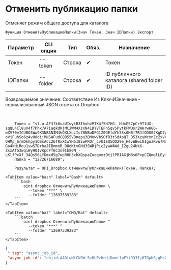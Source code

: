 ﻿---
sidebar_position: 2
description: Отменить публикацию папки и другие функции для работы с Dropbox в Открытом пакете интеграций - бесплатной open-source библиотеке интеграций для 1С:Предприятие 8, OneScript и CLI
keywords: [1C, 1С, 1С:Предприятие, 1С:Предприятие 8.3, API, Интеграция, Сервисы, Обмен, OneScript, CLI, Dropbox]
---


# Отменить публикацию папки
 Отменяет режим общего доступа для каталога



`Функция ОтменитьПубликациюПапки(Знач Токен, Знач IDПапки) Экспорт`

  | Параметр | CLI опция | Тип | Обяз. | Назначение |
  |-|-|-|-|-|
  | Токен | --token | Строка | &#x2714; | Токен |
  | IDПапки | --folder | Строка | &#x2714; | ID публичного каталога (shared folder ID) |

  
  Возвращаемое значение:   Соответствие Из КлючИЗначение - сериализованный JSON ответа от Dropbox

<br/>




```bsl title="Пример использования для 1С:Предприятие/OneScript"
    Токен = "sl.u.AF3fk8uaUIwyiB3IhohzMTX4f5H7HG-_HUxE57pCr9T1UX-sqQL4Cl8uV4f7Phx7A7iaqkdKjMCJWM4XzxN41DYVTEFn5qv5PytkFWQsrZWHrwKG6-wXV70eICUBO3Ww9X3NBAN3M4kQXLXLiIs78NBoDFG1Z0GEldYhS5s0HBf7RJfODS0JKgD7pc3hK4Z3i6heVLhKta0_MZKMm5Of0Le6aTpifbUWJZdrFD-oVjFuhSo6z4vU0dijMNSWFudCQB55VBnepu3BMowVbSOfR3tSdAoQT_B53XzyWcxnZcZxVVYtk7Bev-OHMp_6rmDkhpy1OSsACL26TRxXCwYH5I8iwPROr_cvUIEQ5QQ29e_HevWBwi0IguzKvu7NaJZHT65U6hp7K8Pv55uuWLbqBGpvO-Go4kHiRou1swS7DrhaJIBmmnB_D8dKtvGHd3SWRjPic2ywWAWd_I2gu24bkX-ZsxAfG3wqiWyHQIvKpdFf6C3o9Ib80N_-LKlfPxXf_34Qs56LfDmxd5g7wpR0H3xbXQspaZuoqomzOtjlPMIAXjM8s0PxpCZQmglLEyfQwr_Xl2P3d1Qr6iplkchejeEhWhRvKZpmr3SRJh_DdtHyj4jaiugSjVFmEDF0OBHJ9C8NGgwGXLflRJ9hl_ldOjyUbncFiWMhOM31AOvfl7G7i1zxci3w6aPpRMAvgyIVZBhTW0l6y14sGCq_yodvX34XXLX2rH8...";
    Папка = "12726716689";

    Результат = OPI_Dropbox.ОтменитьПубликациюПапки(Токен, Папка);
```
    

 <Tabs>
  
    <TabItem value="bash" label="Bash" default>
        ```bash
            oint dropbox ОтменитьПубликациюПапки \
              --token "***" \
              --folder "12697539283"
        ```
    </TabItem>
  
    <TabItem value="bat" label="CMD/Bat" default>
        ```batch
            oint dropbox ОтменитьПубликациюПапки ^
              --token "***" ^
              --folder "12697539283"
        ```
    </TabItem>
</Tabs>


```json title="Результат"
{
 ".tag": "async_job_id",
 "async_job_id": "dbjid:AADtwNfCN9W_5zHUPzHqUjDmmt1pFYi933Ij6TGpKSjgMzZpJsSyyGwalhvYCzHMZeCmjajZBlgvLOqk0jscPd5m"
}
```
